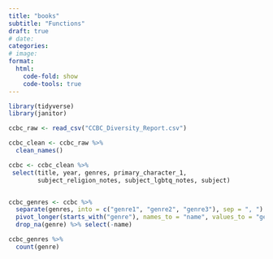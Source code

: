 ```yaml
---
title: "books"
subtitle: "Functions"
draft: true
# date: 
categories: 
# image: 
format:
  html:
    code-fold: show
    code-tools: true
---
```


```r
library(tidyverse)
library(janitor)

ccbc_raw <- read_csv("CCBC_Diversity_Report.csv")

ccbc_clean <- ccbc_raw %>% 
  clean_names()

ccbc <- ccbc_clean %>% 
 select(title, year, genres, primary_character_1, 
        subject_religion_notes, subject_lgbtq_notes, subject)


ccbc_genres <- ccbc %>% 
  separate(genres, into = c("genre1", "genre2", "genre3"), sep = ", ") %>% 
  pivot_longer(starts_with("genre"), names_to = "name", values_to = "genre") %>% 
  drop_na(genre) %>% select(-name)

ccbc_genres %>% 
  count(genre)
```


